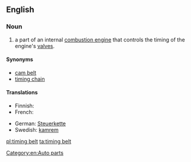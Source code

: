 ==English==
{{wikipedia}}
===Noun===
{{en-noun}}

#a part of an internal [[combustion engine]] that controls the timing of the engine's [[valve]]s.

====Synonyms====
*[[cam belt]]
*[[timing chain]]

====Translations====
{{trans-top|a part of an internal combustion engine}}
* Finnish: {{t-|fi|jakohihna}}
* French: {{t|fr|courroie de distribution|f}}
{{trans-mid}}
* German: [[Steuerkette]]
* Swedish: [[kamrem]]
{{trans-bottom}}

[[Category:en:Auto parts]]

[[pl:timing belt]]
[[ta:timing belt]]